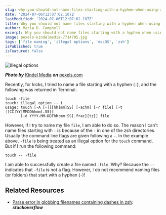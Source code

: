 ```yaml
---
slug: why-you-should-not-name-files-starting-with-a-hyphen-when-using-zsh
date: '2024-07-06T12:07:02.107Z'
lastModified: '2024-07-06T12:07:02.107Z'
title: Why you should not name files starting with a hyphen when using zsh
author: Maria D. Campbell
excerpt: Why you should not name files starting with a hyphen when using zsh.
image: pexels-kindelmedia-7714795.jpg
tags: ['file naming', 'illegal options', 'macOS', 'zsh']
isPublished: true
isFeatured: false
---
```


![Illegal options](pexels-kindelmedia-7714795.jpg)

**_Photo by_** [Kindel Media](https://www.pexels.com/@kindelmedia/) **_on_**
[pexels.com](https://www.pexels.com/photo/police-officer-putting-handcuffs-on-another-person-7714795/)

Recently, for kicks, I tried to name a file starting with a hyphen (`-`), and
the following was returned in Terminal:

```shell
touch -file
touch: illegal option -- i
usage: touch [-A [-][[hh]mm]SS] [-achm] [-r file] [-t [[CC]YY]MMDDhhmm[.SS]]
       [-d YYYY-MM-DDThh:mm:SS[.frac][tz]] file
```

However, if I try to name my file `file`, I am able to do so. The reason I can't
name files starting with `-` is because of the `-` in one of the zsh
directories. Usually the command line flags are given following a `-`. In the
example above, `-file` is being treated as an illegal option for the `touch`
command. But if I run the following command:

```shell
touch -- -file
```

I am able to successfully create a file named `-file`. Why? Because the `--`
indicates that `-file` is not a flag. However, I do not recommend naming files
(or folders) that start with a hyphen (`-`)!

## Related Resources

-   [Parse error in globbing filenames containing dashes in zsh](https://stackoverflow.com/questions/51666340/parse-error-in-globbing-filenames-containing-dashes-in-zsh):
    **_stackoverflow_**

